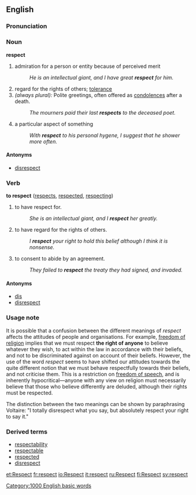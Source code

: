 ==English==

===Pronunciation===
{{audio|en-us-respects.ogg|Audio (US)}}

===Noun===
'''respect'''  {{uncountable}}
# admiration for a person or entity because of perceived merit
#:''He is an intellectual giant, and I have great '''respect''' for him.''
# regard for the rights of others; [[tolerance]]
# ''(always plural):'' Polite greetings, often offered as [[condolences]] after a death.
#:''The mourners paid their last '''respects''' to the deceased poet.'' 
# a particular aspect of something
#:''With '''respect''' to his personal hygene, I suggest that he shower more often.''

====Antonyms====
*[[disrespect]]

===Verb===
'''to respect'''  ([[respects]], [[respected]], [[respecting]])

# to have respect for.
#:''She is an intellectual giant, and I '''respect''' her greatly.''
# to have regard for the rights of others.
#:''I '''respect''' your right to hold this belief although I think it is nonsense.''
# to consent to abide by an agreement.
#:''They failed to '''respect''' the treaty they had signed, and invaded.''

====Antonyms====
*[[dis]]<!-- or can it also be spelled "diss"? -->
*[[disrespect]]

===Usage note===
It is possible that a confusion between the different meanings of ''respect'' affects the attitudes of people and organisations. For example, [[freedom of religion]] implies that we must respect '''the right of anyone''' to believe whatever they wish, to act within the law in accordance with their beliefs, and not to be discriminated against on account of their beliefs. However, the use of the word ''respect'' seems to have shifted our attitudes towards the quite different notion that we must behave respectfully towards their beliefs, and not criticise them. This is a restriction on [[freedom of speech]], and is inherently hypocritical&mdash;anyone with any view on religion must necessarily believe that those who believe differently are deluded, although their rights must be respected.

The distinction between the two meanings can be shown by paraphrasing Voltaire: "I totally disrespect what you say, but absolutely respect your right to say it." 

===Derived terms===
*[[respectability]]
*[[respectable]]
*[[respected]]
*[[disrespect]]

[[Category:1000 English basic words]]

[[et:Respect]]
[[fr:respect]]
[[io:Respect]]
[[it:respect]]
[[ru:Respect]]
[[fi:Respect]]
[[sv:respect]]